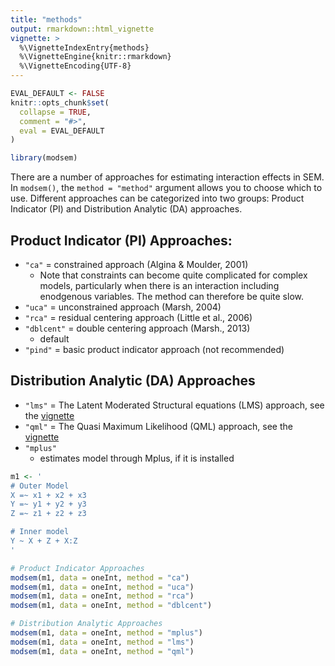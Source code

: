 ```yaml
---
title: "methods"
output: rmarkdown::html_vignette
vignette: >
  %\VignetteIndexEntry{methods}
  %\VignetteEngine{knitr::rmarkdown}
  %\VignetteEncoding{UTF-8}
---
```


```r
EVAL_DEFAULT <- FALSE
knitr::opts_chunk$set(
  collapse = TRUE,
  comment = "#>",
  eval = EVAL_DEFAULT
)
```

```r
library(modsem)
```
There are a number of approaches for estimating interaction effects in SEM.
In `modsem()`, the `method = "method"` argument allows you to choose which to use.
Different approaches can be categorized into two groups:
Product Indicator (PI) and Distribution Analytic (DA) approaches.

## Product Indicator (PI) Approaches:
- `"ca"` = constrained approach (Algina & Moulder, 2001)
    - Note that constraints can become quite complicated for complex models,
      particularly when there is an interaction including enodgenous variables.
      The method can therefore be quite slow.
- `"uca"` = unconstrained approach (Marsh, 2004)
- `"rca"` = residual centering approach (Little et al., 2006)
- `"dblcent"` = double centering approach (Marsh., 2013)
  - default
- `"pind"` = basic product indicator approach (not recommended)

## Distribution Analytic (DA) Approaches
- `"lms"` = The Latent Moderated Structural equations (LMS) approach, see the [vignette](https://modsem.org/articles/lms_qml.html)
- `"qml"` = The Quasi Maximum Likelihood (QML) approach, see the [vignette](https://modsem.org/articles/lms_qml.html)
- `"mplus"`
  - estimates model through Mplus, if it is installed

```r

m1 <- '
# Outer Model
X =~ x1 + x2 + x3
Y =~ y1 + y2 + y3
Z =~ z1 + z2 + z3

# Inner model
Y ~ X + Z + X:Z
'

# Product Indicator Approaches
modsem(m1, data = oneInt, method = "ca")
modsem(m1, data = oneInt, method = "uca")
modsem(m1, data = oneInt, method = "rca")
modsem(m1, data = oneInt, method = "dblcent")

# Distribution Analytic Approaches
modsem(m1, data = oneInt, method = "mplus")
modsem(m1, data = oneInt, method = "lms")
modsem(m1, data = oneInt, method = "qml")
```
